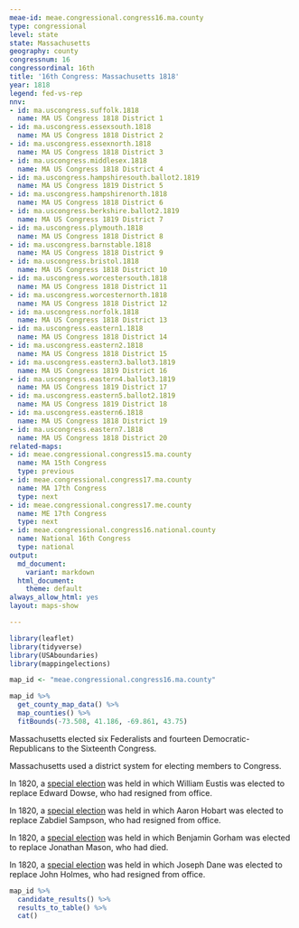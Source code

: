```yaml
---
meae-id: meae.congressional.congress16.ma.county
type: congressional
level: state
state: Massachusetts
geography: county
congressnum: 16
congressordinal: 16th
title: '16th Congress: Massachusetts 1818'
year: 1818
legend: fed-vs-rep
nnv:
- id: ma.uscongress.suffolk.1818
  name: MA US Congress 1818 District 1
- id: ma.uscongress.essexsouth.1818
  name: MA US Congress 1818 District 2
- id: ma.uscongress.essexnorth.1818
  name: MA US Congress 1818 District 3
- id: ma.uscongress.middlesex.1818
  name: MA US Congress 1818 District 4
- id: ma.uscongress.hampshiresouth.ballot2.1819
  name: MA US Congress 1819 District 5
- id: ma.uscongress.hampshirenorth.1818
  name: MA US Congress 1818 District 6
- id: ma.uscongress.berkshire.ballot2.1819
  name: MA US Congress 1819 District 7
- id: ma.uscongress.plymouth.1818
  name: MA US Congress 1818 District 8
- id: ma.uscongress.barnstable.1818
  name: MA US Congress 1818 District 9
- id: ma.uscongress.bristol.1818
  name: MA US Congress 1818 District 10
- id: ma.uscongress.worcestersouth.1818
  name: MA US Congress 1818 District 11
- id: ma.uscongress.worcesternorth.1818
  name: MA US Congress 1818 District 12
- id: ma.uscongress.norfolk.1818
  name: MA US Congress 1818 District 13
- id: ma.uscongress.eastern1.1818
  name: MA US Congress 1818 District 14
- id: ma.uscongress.eastern2.1818
  name: MA US Congress 1818 District 15
- id: ma.uscongress.eastern3.ballot3.1819
  name: MA US Congress 1819 District 16
- id: ma.uscongress.eastern4.ballot3.1819
  name: MA US Congress 1819 District 17
- id: ma.uscongress.eastern5.ballot2.1819
  name: MA US Congress 1819 District 18
- id: ma.uscongress.eastern6.1818
  name: MA US Congress 1818 District 19
- id: ma.uscongress.eastern7.1818
  name: MA US Congress 1818 District 20
related-maps:
- id: meae.congressional.congress15.ma.county
  name: MA 15th Congress
  type: previous
- id: meae.congressional.congress17.ma.county
  name: MA 17th Congress
  type: next
- id: meae.congressional.congress17.me.county
  name: ME 17th Congress
  type: next
- id: meae.congressional.congress16.national.county
  name: National 16th Congress
  type: national
output:
  md_document:
    variant: markdown
  html_document:
    theme: default
always_allow_html: yes
layout: maps-show

---
```


```r
library(leaflet)
library(tidyverse)
library(USAboundaries)
library(mappingelections)

map_id <- "meae.congressional.congress16.ma.county"
```

<div class="map">

```r
map_id %>%
  get_county_map_data() %>%
  map_counties() %>% 
  fitBounds(-73.508, 41.186, -69.861, 43.75)
```

</div>

Massachusetts elected six Federalists and fourteen Democratic-Republicans to the Sixteenth Congress.

Massachusetts used a district system for electing members to Congress. 

In 1820, a [special election](https://elections.lib.tufts.edu/catalog/tufts:ma.uscongress.norfolk.special.1820) was held in which William Eustis was elected to replace Edward Dowse, who had resigned from office. 

In 1820, a [special election](https://elections.lib.tufts.edu/catalog/tufts:ma.uscongress.plymouth.special.ballot2.1820) was held in which Aaron Hobart was elected to replace Zabdiel Sampson, who had resigned from office. 

In 1820, a [special election](https://elections.lib.tufts.edu/catalog/tufts:ma.uscongress.suffolk.special.ballot2.1820) was held in which Benjamin Gorham was elected to replace Jonathan Mason, who had died. 

In 1820, a [special election](https://elections.lib.tufts.edu/catalog/tufts:me.uscongress1.special.1820) was held in which Joseph Dane was elected to replace John Holmes, who had resigned from office.

<div class="results-table">

```r
map_id %>%
  candidate_results() %>%
  results_to_table() %>%
  cat()
```

</div>
